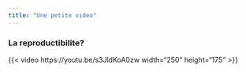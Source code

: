 ```yaml
---
title: "Une petite video"
---
```


### La reproductibilite?

{{< video https://youtu.be/s3JldKoA0zw width="250" height="175" >}}
